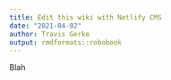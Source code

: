 ```yaml
---
title: Edit this wiki with Netlify CMS
date: "2021-04-02"
author: Travis Gerke
output: rmdformats::robobook
---
```


Blah